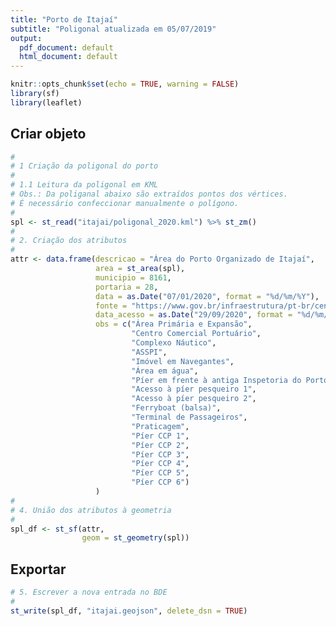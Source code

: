 ```yaml
---
title: "Porto de Itajaí"
subtitle: "Poligonal atualizada em 05/07/2019"
output:
  pdf_document: default
  html_document: default
---
```


```r
knitr::opts_chunk$set(echo = TRUE, warning = FALSE)
library(sf)
library(leaflet)
```

## Criar objeto

```r
#
# 1 Criação da poligonal do porto
#
# 1.1 Leitura da poligonal em KML
# Obs.: Da poliganal abaixo são extraídos pontos dos vértices. 
# É necessário confeccionar manualmente o polígono.
#  
spl <- st_read("itajai/poligonal_2020.kml") %>% st_zm()
#
# 2. Criação dos atributos  
#
attr <- data.frame(descricao = "Área do Porto Organizado de Itajaí",
                   area = st_area(spl),
                   municipio = 8161,
                   portaria = 28,
                   data = as.Date("07/01/2020", format = "%d/%m/%Y"),
                   fonte = "https://www.gov.br/infraestrutura/pt-br/centrais-de-conteudo/itajai-zip",
                   data_acesso = as.Date("29/09/2020", format = "%d/%m/%Y"),
                   obs = c("Área Primária e Expansão",
                           "Centro Comercial Portuário",
                           "Complexo Náutico",
                           "ASSPI",
                           "Imóvel em Navegantes",
                           "Área em água",
                           "Píer em frente à antiga Inspetoria do Porto",
                           "Acesso à píer pesqueiro 1",
                           "Acesso à píer pesqueiro 2",
                           "Ferryboat (balsa)",
                           "Terminal de Passageiros",
                           "Praticagem",
                           "Píer CCP 1",
                           "Píer CCP 2",
                           "Píer CCP 3",
                           "Píer CCP 4",
                           "Píer CCP 5",
                           "Píer CCP 6")
                   )
#
# 4. União dos atributos à geometria
#
spl_df <- st_sf(attr,
                geom = st_geometry(spl))
```


## Exportar

```r
# 5. Escrever a nova entrada no BDE
#
st_write(spl_df, "itajai.geojson", delete_dsn = TRUE)
```

